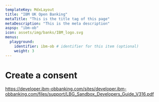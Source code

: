 ```yaml
---
templateKey: MdxLayout
title: "IBM UK Open Banking"
metaTitle: "This is the title tag of this page"
metaDescription: "This is the meta description"
aspsp: "ibm-ob"
icon: assets/img/banks/IBM_logo.svg
menus:
  playground: 
    identifier: ibm-ob # identifier for this item (optional)
    weight: 3
---
```


# Create a consent

https://developer.ibm-obbanking.com/sites/developer.ibm-obbanking.com/files/support/LBG_Sandbox_Developers_Guide_V316.pdf

